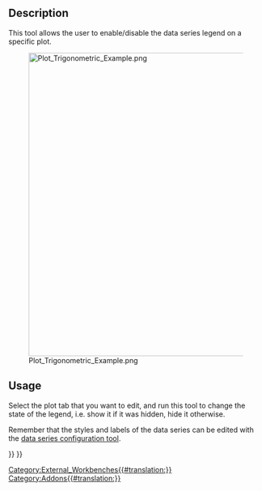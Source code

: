 <languages/>

{{Docnav
|[[Plot_Grid|Grid]]
|[[Plot_Labels|Labels]]
|[[Plot_Workbench|Plot]]
|IconL=Plot_Grid.svg
|IconR=Plot_Labels.svg
|IconC=Workbench_Plot.svg
}}

<div class="mw-translate-fuzzy">
{{GuiCommand/ru
|Name=Plot Legend
|Name/ru=Plot Legend
|MenuLocation=Plot → Показать/скрыть легенду
|Workbenches=[[Plot_Workbench/ru|Plot]]
|Shortcut=
|SeeAlso=
}}
</div>

==Description==

This tool allows the user to enable/disable the data series legend on a specific plot.

[[Image:Plot_Trigonometric_Example.png|600px]]

==Usage==

Select the plot tab that you want to edit, and run this tool to change the state of the legend, i.e. show it if it was hidden, hide it otherwise.

Remember that the styles and labels of the data series can be edited with the [[Plot_Series|data series configuration tool]].


{{Docnav
|[[Plot_Grid|Grid]]
|[[Plot_Labels|Labels]]
|[[Plot_Workbench|Plot]]
|IconL=Plot_Grid.svg
|IconR=Plot_Labels.svg
|IconC=Workbench_Plot.svg
}}

{{Plot_Tools_navi{{#translation:}}}}
{{Userdocnavi{{#translation:}}}}
[[Category:External_Workbenches{{#translation:}}]]
[[Category:Addons{{#translation:}}]]